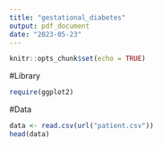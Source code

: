 ```yaml
---
title: "gestational_diabetes"
output: pdf_document
date: "2023-05-23"
---
```


```r
knitr::opts_chunk$set(echo = TRUE)
```

#Library
```r
require(ggplot2)
```


#Data
```r
data <- read.csv(url("patient.csv"))
head(data)
```